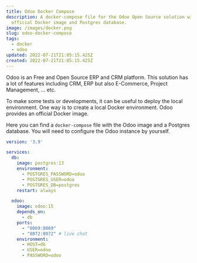 ```yaml
---
title: Odoo Docker Compose
description: A docker-compose file for the Odoo Open Source solution with the Odoo
  official Docker image and Postgres database.
image: /images/docker.png
slug: odoo-docker-compose
tags:
  - docker
  - odoo
updated: 2022-07-21T21:05:15.425Z
created: 2022-07-21T21:05:15.425Z
---
```


Odoo is an Free and Open Source ERP and CRM platform. This solution has a lot of features including CRM, ERP but also E-Commerce, Project Management, ... etc.

To make some tests or developments, it can be useful to deploy the local environment. One way is to create a local Docker environment. Odoo provides an official Docker image.

Here you can find a `docker-compose` file with the Odoo image and a Postgres database. You will need to configure the Odoo instance by yourself.

```yaml:docker-compose.yml
version: '3.9'

services:
  db:
    image: postgres:13
    environment:
      - POSTGRES_PASSWORD=odoo
      - POSTGRES_USER=odoo
      - POSTGRES_DB=postgres
    restart: always

  odoo:
    image: odoo:15
    depends_on:
      - db
    ports:
      - "8069:8069"
      - "8072:8072" # live chat
    environment:
      - HOST=db
      - USER=odoo
      - PASSWORD=odoo
```
